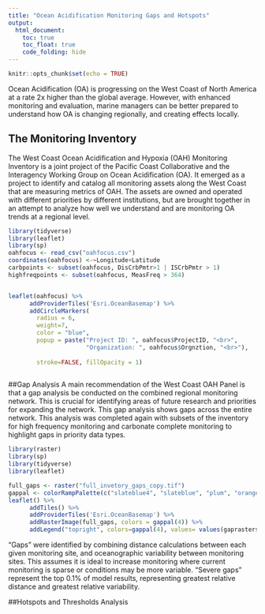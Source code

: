 ```yaml
---
title: "Ocean Acidification Monitoring Gaps and Hotspots"
output: 
  html_document:
    toc: true
    toc_float: true
    code_folding: hide
---
```


```r
knitr::opts_chunk$set(echo = TRUE)
```

Ocean Acidification (OA) is progressing on the West Coast of North America at a rate 2x higher than the global average. However, with enhanced monitoring and evaluation, marine managers can be better prepared to understand how OA is changing regionally, and creating effects locally.

## The Monitoring Inventory
The West Coast Ocean Acidification and Hypoxia (OAH) Monitoring Inventory is a joint project of the Pacific Coast Collaborative and the Interagency Working Group on Ocean Acidification (OA). It emerged as a project to identify and catalog all monitoring assets along the West Coast that are measuring metrics of OAH. The assets are owned and operated with different priorities by different institutions, but are brought together in an attempt to analyze how well we understand and are monitoring OA trends at a regional level.
```r
library(tidyverse)
library(leaflet)
library(sp)
oahfocus <- read_csv("oahfocus.csv")
coordinates(oahfocus) <-~Longitude+Latitude
carbpoints <- subset(oahfocus, DisCrbPmtr>1 | ISCrbPmtr > 1)
highfreqpoints <- subset(oahfocus, MeasFreq > 364)


leaflet(oahfocus) %>%
      addProviderTiles('Esri.OceanBasemap') %>% 
      addCircleMarkers(
        radius = 6, 
        weight=7,
        color = "blue",
        popup = paste("Project ID: ", oahfocus$ProjectID, "<br>",
                      "Organization: ", oahfocus$Orgnztion, "<br>"),
          
        stroke=FALSE, fillOpacity = 1)
  
```
  
  
##Gap Analysis
A main recommendation of the West Coast OAH Panel is that a gap analysis be conducted on the combined regional monitoring network. This is crucial for identifying areas of future research and priorities for expanding the network. This gap analysis shows gaps across the entire network. This analysis was completed again with subsets of the inventory for high frequency monitoring and carbonate complete monitoring to highlight gaps in priority data types.
```r
library(raster)
library(sp)
library(tidyverse)
library(leaflet)

full_gaps <- raster("full_invetory_gaps_copy.tif")
gappal <- colorRampPalette(c("slateblue4", "slateblue", "plum", "orangered2"))
leaflet() %>% 
      addTiles() %>%
      addProviderTiles('Esri.OceanBasemap') %>% 
      addRasterImage(full_gaps, colors = gappal(4)) %>% 
      addLegend("topright", colors=gappal(4), values= values(gaprasters), labels = c("Sufficient Data", "Low Priority Gaps", "High Priority Gaps", "Severe Gaps"), title = "Severity of Gap")
```
"Gaps" were identified by combining distance calculations between each given monitoring site, and oceanographic variability between monitoring sites. This assumes it is ideal to increase monitoring where current monitoring is sparse or conditions may be more variable. "Severe gaps" represent the top 0.1% of model results, representing greatest relative distance and greatest relative variability.
  
  
##Hotspots and Thresholds Analysis
